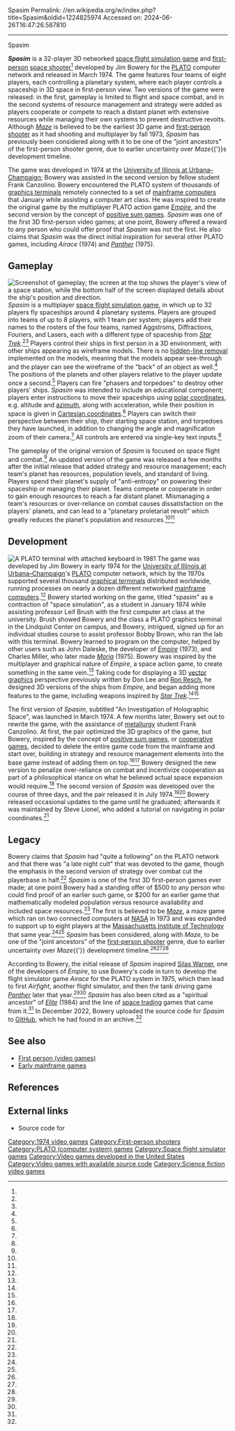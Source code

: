 Spasim
Permalink: //en.wikipedia.org/w/index.php?title=Spasim&oldid=1224825974
Accessed on: 2024-06-26T16:47:26.587810



------
Spasim
{{Short description|1974 video game}}
{{Good article}}
{{Infobox video game
| title          = Spasim
| image          = 
| caption        = 
| developer      = Jim Bowery
| publisher      = 
| series         = 
| engine         = 
| released       = March 1974
| genre          = [[Space flight simulation game|Space flight simulation]]
| modes          = [[Multiplayer video game|Multiplayer]]
| platforms      = [[Mainframe computer]] ([[PLATO (computer system)|PLATO]])
}}

'''''Spasim''''' is a 32-player 3D networked [[space flight simulation game]] and [[first-person (video games)|first-person]] [[space shooter]]<ref name="arstechnica"/> developed by Jim Bowery for the [[PLATO (computer system)|PLATO]] computer network and released in March 1974. The game features four teams of eight players, each controlling a planetary system, where each player controls a spaceship in 3D space in first-person view. Two versions of the game were released: in the first, gameplay is limited to flight and space combat, and in the second systems of resource management and strategy were added as players cooperate or compete to reach a distant planet with extensive resources while managing their own systems to prevent destructive revolts. Although ''[[Maze War|Maze]]'' is believed to be the earliest 3D game and [[first-person shooter]] as it had shooting and multiplayer by fall 1973, ''Spasim'' has previously been considered along with it to be one of the "joint ancestors" of the first-person shooter genre, due to earlier uncertainty over ''Maze''{{'}}s development timeline.

The game was developed in 1974 at the [[University of Illinois at Urbana–Champaign]]; Bowery was assisted in the second version by fellow student Frank Canzolino. Bowery encountered the PLATO system of thousands of [[graphics terminal]]s remotely connected to a set of [[mainframe computers]] that January while assisting a computer art class. He was inspired to create the original game by the multiplayer PLATO action game ''[[Empire (1973 video game)|Empire]]'', and the second version by the concept of [[win-win game|positive sum games]]. ''Spasim'' was one of the first 3D first-person video games; at one point, Bowery offered a reward to any person who could offer proof that ''Spasim'' was not the first. He also claims that ''Spasim'' was the direct initial inspiration for several other PLATO games, including ''Airace'' (1974) and ''[[Panther (1975 video game)|Panther]]'' (1975).

==Gameplay==
[[File:Spasim gameplay.jpg|thumb|right|Screenshot of gameplay; the screen at the top shows the player's view of a space station, while the bottom half of the screen displayed details about the ship's position and direction.]]
''Spasim'' is a multiplayer [[space flight simulation game]], in which up to 32 players fly spaceships around 4 planetary systems. Players are grouped into teams of up to 8 players, with 1 team per system; players add their names to the rosters of the four teams, named Aggstroms, Diffractions, Fouriers, and Lasers, each with a different type of spaceship from ''[[Star Trek]]''.<ref name="GS"/><ref name="Video"/> Players control their ships in first person in a 3D environment, with other ships appearing as wireframe models. There is no [[hidden-line removal]] implemented on the models, meaning that the models appear see-through and the player can see the wireframe of the "back" of an object as well.<ref name="GS"/> The positions of the planets and other players relative to the player update once a second.<ref name="GGG"/> Players can fire "phasers and torpedoes" to destroy other players' ships. ''Spasim'' was intended to include an educational component; players enter instructions to move their spaceships using [[polar coordinates]], e.g. altitude and [[azimuth]], along with acceleration, while their position in space is given in [[Cartesian coordinates]].<ref name="Bowery"/> Players can switch their perspective between their ship, their starting space station, and torpedoes they have launched, in addition to changing the angle and magnification zoom of their camera.<ref name="Video"/> All controls are entered via single-key text inputs.<ref name="Bowery"/>

The gameplay of the original version of ''Spasim'' is focused on space flight and combat.<ref name="Bowery"/> An updated version of the game was released a few months after the initial release that added strategy and resource management; each team's planet has resources, population levels, and standard of living. Players spend their planet's supply of "anti-entropy" on powering their spaceship or managing their planet. Teams compete or cooperate in order to gain enough resources to reach a far distant planet. Mismanaging a team's resources or over-reliance on combat causes dissatisfaction on the players' planets, and can lead to a "planetary proletariat revolt" which greatly reduces the planet's population and resources.<ref name="Bowery"/><ref name="Video"/>

==Development==
[[Image:Platovterm1981.jpg|thumb|A PLATO terminal with attached keyboard in 1981]]
The game was developed by Jim Bowery in early 1974 for the [[University of Illinois at Urbana–Champaign]]'s [[PLATO (computer system)|PLATO]] computer network, which by the 1970s supported several thousand [[graphical terminal]]s distributed worldwide, running processes on nearly a dozen different networked [[mainframe computer]]s.<ref name="GS"/> Bowery started working on the game, titled "spasim" as a contraction of "space simulation", as a student in January 1974 while assisting professor Leif Brush with the first computer art class at the university. Brush showed Bowery and the class a PLATO graphics terminal in the Lindquist Center on campus, and Bowery, intrigued, signed up for an individual studies course to assist professor Bobby Brown, who ran the lab with this terminal. Bowery learned to program on the computer, helped by other users such as John Daleske, the developer of ''[[Empire (PLATO)|Empire]]'' (1973), and Charles Miller, who later made ''[[Moria (PLATO)|Moria]]'' (1975). Bowery was inspired by the multiplayer and graphical nature of ''Empire'', a space action game, to create something in the same vein.<ref name="Bowery"/> Taking code for displaying a 3D [[vector graphics]] perspective previously written by Don Lee and [[Ron Resch]], he designed 3D versions of the ships from ''Empire'', and began adding more features to the game, including weapons inspired by ''[[Star Trek]]''.<ref name="GGG"/><ref name="Bowery"/>

The first version of ''Spasim'', subtitled "An Investigation of Holographic Space", was launched in March 1974. A few months later, Bowery set out to rewrite the game, with the assistance of [[metallurgy]] student Frank Canzolino. At first, the pair optimized the 3D graphics of the game, but Bowery, inspired by the concept of [[win-win game|positive sum games]], or [[cooperative game theory|cooperative games]], decided to delete the entire game code from the mainframe and start over, building in strategy and resource management elements into the base game instead of adding them on top.<ref name="Bowery"/><ref name="HODG"/> Bowery designed the new version to penalize over-reliance on combat and incentivize cooperation as part of a philosophical stance on what he believed actual space expansion would require.<ref name="Bowery"/> The second version of ''Spasim'' was developed over the course of three days, and the pair released it in July 1974.<ref name="Bowery"/><ref name="HODG"/> Bowery released occasional updates to the game until he graduated; afterwards it was maintained by Steve Lionel, who added a tutorial on navigating in polar coordinates.<ref name="Video"/>

==Legacy==
Bowery claims that ''Spasim'' had "quite a following" on the PLATO network and that there was "a late night cult" that was devoted to the game, though the emphasis in the second version of strategy over combat cut the playerbase in half.<ref name="Bowery"/> ''Spasim'' is one of the first 3D first-person games ever made; at one point Bowery had a standing offer of $500 to any person who could find proof of an earlier such game, or $200 for an earlier game that mathematically modeled population versus resource availability and included space resources.<ref name="Bowery"/> The first is believed to be ''[[Maze War|Maze]]'', a maze game which ran on two connected computers at [[NASA]] in 1973 and was expanded to support up to eight players at the [[Massachusetts Institute of Technology]] that same year.<ref name="GS"/><ref name="Polygon"/> ''Spasim'' has been considered, along with ''Maze'', to be one of the "joint ancestors" of the [[first-person shooter]] genre, due to earlier uncertainty over ''Maze''{{'}} development timeline.<ref name="arstechnica"/><ref name="GGG"/><ref name="usgamer"/>

According to Bowery, the initial release of ''Spasim'' inspired [[Silas Warner]], one of the developers of ''Empire'', to use Bowery's code in turn to develop the flight simulator game ''Airace'' for the PLATO system in 1975, which then lead to first ''Airfight'', another flight simulator, and then the tank driving game ''[[Panther (1975 video game)|Panther]]'' later that year.<ref name="GS"/><ref name="HODG"/> ''Spasim'' has also been cited as a "spiritual ancestor" of ''[[Elite (video game)|Elite]]'' (1984) and the line of [[space flight simulation game#Space trading and combat game|space trading]] games that came from it.<ref name="DOOMSDF"/> In December 2022, Bowery uploaded the source code for ''Spasim'' to [[GitHub]], which he had found in an archive.<ref name="SourceCodeRelease"/>

==See also==
* [[First person (video games)]]
* [[Early mainframe games]]

==References==
{{Reflist|refs=

<ref name="Bowery">{{cite web |url=http://www.geocities.com/jim_bowery/spasim.html |archive-url=https://web.archive.org/web/20010410145350/http://www.geocities.com/jim_bowery/spasim.html |title=Spasim (1974) The First First-Person-Shooter 3D Multiplayer Networked Game |last=Bowery |first=Jim |publisher=Jim Bowery |date=2001-04-10 |access-date=2011-06-08 |archive-date=2001-04-10 |url-status=dead}}</ref>

<ref name="GS">{{cite web |title=A History and Analysis of Level Design in 3D Computer Games |last=Shahrani |first=Sam |url=http://www.gamasutra.com/view/feature/2674/educational_feature_a_history_and_.php |work=[[Gamasutra]] |publisher=[[UBM plc|UBM]] |date=2006-04-05 |access-date=2017-09-05 |url-status=live |archive-url=https://web.archive.org/web/20121202085904/http://www.gamasutra.com/view/feature/2674/educational_feature_a_history_and_.php |archive-date=2012-12-02}}</ref>

<ref name="Video">{{cite AV media |people=Bowery, Jim |date=2013-01-06 |title=Spasim |medium=Video |url=https://www.youtube.com/watch?v=nMZv5Akcum8 |access-date=2018-04-08 |archive-url=https://web.archive.org/web/20170216183758/https://www.youtube.com/watch?v=nMZv5Akcum8 |archive-date=2017-02-16 |url-status=live |publisher=[[YouTube]]}}</ref>

<ref name="HODG">{{cite book |title=History of Digital Games: Developments in Art, Design and Interaction |last=Williams |first=Andrew |publisher=[[CRC Press]] |date=2017-03-16 |isbn=978-1-317-50381-1 |chapter=Early 3D and Networked Games}}</ref>

<ref name="arstechnica">{{cite web |url=https://arstechnica.com/gaming/2016/02/headshot-a-visual-history-of-first-person-shooters/ |title=Headshot: A visual history of first-person shooters |last=Moss |first=Richard |publisher=[[Ars Technica]] |date=2016-02-14 |access-date=2017-10-14 |quote=Jim Bowery's 32-player, 3D networked, first-person perspective space shooter ''Spasim''—a kind of forebear to space combat sims ''Star Wars: X-Wing'' and ''Elite''—got its first release on the PLATO computer around this time as well, effectively making ''Maze'' and ''Spasim'' joint ancestors of the FPS genre. |url-status=live |archive-url=https://web.archive.org/web/20171015044747/https://arstechnica.com/gaming/2016/02/headshot-a-visual-history-of-first-person-shooters/ |archive-date=2017-10-15}}</ref>

<ref name="Polygon">{{cite web |url=https://www.polygon.com/features/2015/5/21/8627231/the-first-first-person-shooter |title=The first first-person shooter |last=Moss |first=Richard |website=[[Polygon (website)|Polygon]] |date=2015-05-21 |access-date=2020-06-17 |quote=This is the story of ''Maze'', the video game that lays claim to perhaps more "firsts" than any other — the first first-person shooter, the first multiplayer networked game, the first game with both overhead and first-person view modes, the first game with modding tools and more. |url-status=live |archive-url=https://web.archive.org/web/20200617135233/https://www.polygon.com/features/2015/5/21/8627231/the-first-first-person-shooter |archive-date=2020-06-17}}</ref>

<ref name="usgamer">{{cite web |url=http://www.usgamer.net/articles/blast-from-the-past-the-dawn-of-the-first-person-shooter |title=Blast from the Past: The Dawn of the First-Person Shooter |last=Davison |first=Pete |publisher=[[USGamer]] |date=2013-07-17 |access-date=2017-10-14 |quote=There's some debate over exactly what the first ever first-person perspective video game was, but it's either ''Maze War'', an early example of a maze-based "deathmatch", and a game which pioneered the "flick-screen" grid-based movement that would be seen in classic dungeon crawlers such as ''Wizardry'' and ''Eye of the Beholder'' for many years afterwards; or ''Spasim'', a space combat game which purports to be the first ever 3D multiplayer title. |url-status=live |archive-url=https://web.archive.org/web/20171015044409/http://www.usgamer.net/articles/blast-from-the-past-the-dawn-of-the-first-person-shooter |archive-date=2017-10-15}}</ref>

<ref name="DOOMSDF">{{cite book |last=Pinchbeck |first=Dan |title=Doom: Scarydarkfast |date=2013-06-18 |publisher=[[University of Michigan Press]] |isbn=978-0-472-05191-5 |pages=6–7}}</ref>

<ref name="GGG">{{cite book |last=Wolf |first=Mark J. P. |chapter=BattleZone and the Origins of First-Person Shooting Games |editor-last1=Voorhees |editor-first1=Gerald A. |editor-last2=Call |editor-first2=Joshua |editor-last3=Whitlock |editor-first3=Katie |title=Guns, Grenades, and Grunts: First-Person Shooter Games |publisher=[[Bloomsbury Publishing]] |date=2012-11-02 |isbn=978-1-4411-9144-1}}</ref>

<ref name="SourceCodeRelease">{{cite tweet |last=Bowery |first=James |user=jabowery |number=1606377267566968833 |date=2022-12-23 |title=An archive from the 1970s had the source code for the world's first 3D networked game:  =spasim=... now a git hub repository |access-date=2023-01-02 |url-status=live |archive-url=https://web.archive.org/web/20230102223502/https://twitter.com/jabowery/status/1606377267566968833 |archive-date=2023-01-02}}</ref>
}}

== External links ==
* Source code for {{GitHub|jabowery/spasim|''Spasim''}}

[[Category:1974 video games]]
[[Category:First-person shooters]]
[[Category:PLATO (computer system) games]]
[[Category:Space flight simulator games]]
[[Category:Video games developed in the United States]]
[[Category:Video games with available source code]]
[[Category:Science fiction video games]]